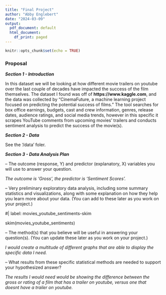 ```yaml
---
title: "Final Project"
author: "Abby Englebert"
date: "2024-03-09"
output:
  pdf_document: default
  html_document:
    df_print: paged
---
```


```r
knitr::opts_chunk$set(echo = TRUE)
```

### Proposal
***Section 1 - Introduction***

In this dataset we will be looking at how different movie trailers on youtube over the last couple of decades have impacted the success of the film themselves. The dataset I found was off of **https://www.kaggle.com**, and the data was collected by "CinemaFuture, a machine learning project focused on predicting the potential success of films." The tool searches for box office earnings, budgets, cast and crew information, genres, release dates, audience ratings, and social media trends, however in this specific it scrapes YouTube comments from upcoming movies' trailers and conducts sentiment analysis to predict the success of the movie(s).

***Section 2 - Data***

See the '/data' foler.

***Section 3 - Data Analysis Plan***    

– The outcome (response, Y) and predictor (explanatory, X) variables you will use to answer your question.

*The outcome is 'Gross', the predictor is 'Sentiment Scores'.*

– Very preliminary exploratory data analysis, including some summary statistics and visualizations, along with some explanation on how they help you learn more about your data. (You can add to these later as you work on your project.)


#| label: movies_youtube_sentiments-skim

skim(movies_youtube_sentiments)



– The method(s) that you believe will be useful in answering your question(s). (You can update these later as you work on your project.)

*I would create a multitude of different graphs that are able to display the specific data I need.*

– What results from these specific statistical methods are needed to support your hypothesized answer?

*The results I would need would be showing the difference between the gross or rating of a film that has a trailer on youtube, versus one that doesnt have a trailer on youtube.*